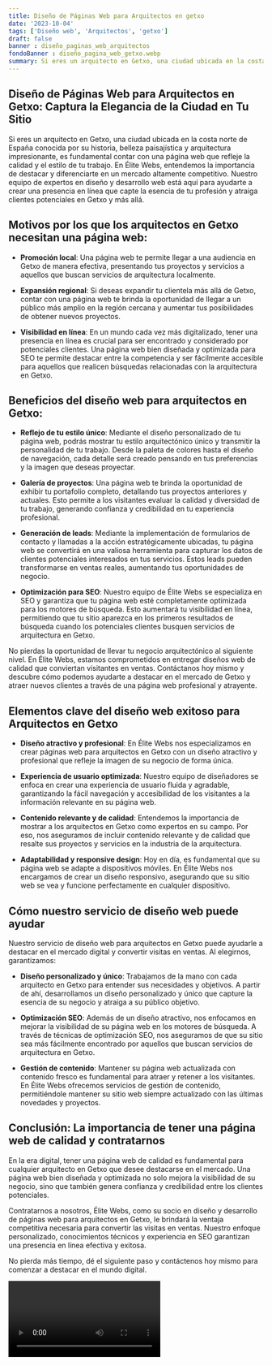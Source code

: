 ```yaml
---
title: Diseño de Páginas Web para Arquitectos en getxo
date: '2023-10-04'
tags: ['Diseño web', 'Arquitectos', 'getxo']
draft: false
banner : diseño_paginas_web_arquitectos
fondoBanner : diseño_pagina_web_getxo.webp
summary: Si eres un arquitecto en Getxo, una ciudad ubicada en la costa norte de España conocida por su historia, belleza paisajística y arquitectura impresionante, es fundamental contar con una página web que refleje la calidad y el estilo de tu trabajo. En Élite Webs, entendemos la importancia de destacar y diferenciarte en un mercado altamente competitivo. Nuestro equipo de expertos en diseño y desarrollo web está aquí para ayudarte a crear una presencia en línea que capte la esencia de tu profesión y atraiga clientes potenciales en Getxo y más allá.
---
```


## Diseño de Páginas Web para Arquitectos en Getxo: Captura la Elegancia de la Ciudad en Tu Sitio

Si eres un arquitecto en Getxo, una ciudad ubicada en la costa norte de España conocida por su historia, belleza paisajística y arquitectura impresionante, es fundamental contar con una página web que refleje la calidad y el estilo de tu trabajo. En Élite Webs, entendemos la importancia de destacar y diferenciarte en un mercado altamente competitivo. Nuestro equipo de expertos en diseño y desarrollo web está aquí para ayudarte a crear una presencia en línea que capte la esencia de tu profesión y atraiga clientes potenciales en Getxo y más allá.

## Motivos por los que los arquitectos en Getxo necesitan una página web:

- **Promoción local**: Una página web te permite llegar a una audiencia en Getxo de manera efectiva, presentando tus proyectos y servicios a aquellos que buscan servicios de arquitectura localmente.

- **Expansión regional**: Si deseas expandir tu clientela más allá de Getxo, contar con una página web te brinda la oportunidad de llegar a un público más amplio en la región cercana y aumentar tus posibilidades de obtener nuevos proyectos.

- **Visibilidad en línea**: En un mundo cada vez más digitalizado, tener una presencia en línea es crucial para ser encontrado y considerado por potenciales clientes. Una página web bien diseñada y optimizada para SEO te permite destacar entre la competencia y ser fácilmente accesible para aquellos que realicen búsquedas relacionadas con la arquitectura en Getxo.

## Beneficios del diseño web para arquitectos en Getxo:

- **Reflejo de tu estilo único**: Mediante el diseño personalizado de tu página web, podrás mostrar tu estilo arquitectónico único y transmitir la personalidad de tu trabajo. Desde la paleta de colores hasta el diseño de navegación, cada detalle será creado pensando en tus preferencias y la imagen que deseas proyectar.

- **Galería de proyectos**: Una página web te brinda la oportunidad de exhibir tu portafolio completo, detallando tus proyectos anteriores y actuales. Esto permite a los visitantes evaluar la calidad y diversidad de tu trabajo, generando confianza y credibilidad en tu experiencia profesional.

- **Generación de leads**: Mediante la implementación de formularios de contacto y llamadas a la acción estratégicamente ubicadas, tu página web se convertirá en una valiosa herramienta para capturar los datos de clientes potenciales interesados en tus servicios. Estos leads pueden transformarse en ventas reales, aumentando tus oportunidades de negocio.

- **Optimización para SEO**: Nuestro equipo de Élite Webs se especializa en SEO y garantiza que tu página web esté completamente optimizada para los motores de búsqueda. Esto aumentará tu visibilidad en línea, permitiendo que tu sitio aparezca en los primeros resultados de búsqueda cuando los potenciales clientes busquen servicios de arquitectura en Getxo.

No pierdas la oportunidad de llevar tu negocio arquitectónico al siguiente nivel. En Élite Webs, estamos comprometidos en entregar diseños web de calidad que conviertan visitantes en ventas. Contáctanos hoy mismo y descubre cómo podemos ayudarte a destacar en el mercado de Getxo y atraer nuevos clientes a través de una página web profesional y atrayente.

<GifSeo />

<Cta />

## Elementos clave del diseño web exitoso para Arquitectos en Getxo

- **Diseño atractivo y profesional**: En Élite Webs nos especializamos en crear páginas web para arquitectos en Getxo con un diseño atractivo y profesional que refleje la imagen de su negocio de forma única.

- **Experiencia de usuario optimizada**: Nuestro equipo de diseñadores se enfoca en crear una experiencia de usuario fluida y agradable, garantizando la fácil navegación y accesibilidad de los visitantes a la información relevante en su página web.

- **Contenido relevante y de calidad**: Entendemos la importancia de mostrar a los arquitectos en Getxo como expertos en su campo. Por eso, nos aseguramos de incluir contenido relevante y de calidad que resalte sus proyectos y servicios en la industria de la arquitectura.

- **Adaptabilidad y responsive design**: Hoy en día, es fundamental que su página web se adapte a dispositivos móviles. En Élite Webs nos encargamos de crear un diseño responsivo, asegurando que su sitio web se vea y funcione perfectamente en cualquier dispositivo.

## Cómo nuestro servicio de diseño web puede ayudar

Nuestro servicio de diseño web para arquitectos en Getxo puede ayudarle a destacar en el mercado digital y convertir visitas en ventas. Al elegirnos, garantizamos:

- **Diseño personalizado y único**: Trabajamos de la mano con cada arquitecto en Getxo para entender sus necesidades y objetivos. A partir de ahí, desarrollamos un diseño personalizado y único que capture la esencia de su negocio y atraiga a su público objetivo.

- **Optimización SEO**: Además de un diseño atractivo, nos enfocamos en mejorar la visibilidad de su página web en los motores de búsqueda. A través de técnicas de optimización SEO, nos aseguramos de que su sitio sea más fácilmente encontrado por aquellos que buscan servicios de arquitectura en Getxo.

- **Gestión de contenido**: Mantener su página web actualizada con contenido fresco es fundamental para atraer y retener a los visitantes. En Élite Webs ofrecemos servicios de gestión de contenido, permitiéndole mantener su sitio web siempre actualizado con las últimas novedades y proyectos.

## Conclusión: La importancia de tener una página web de calidad y contratarnos

En la era digital, tener una página web de calidad es fundamental para cualquier arquitecto en Getxo que desee destacarse en el mercado. Una página web bien diseñada y optimizada no solo mejora la visibilidad de su negocio, sino que también genera confianza y credibilidad entre los clientes potenciales.

Contratarnos a nosotros, Élite Webs, como su socio en diseño y desarrollo de páginas web para arquitectos en Getxo, le brindará la ventaja competitiva necesaria para convertir las visitas en ventas. Nuestro enfoque personalizado, conocimientos técnicos y experiencia en SEO garantizan una presencia en línea efectiva y exitosa.

No pierda más tiempo, dé el siguiente paso y contáctenos hoy mismo para comenzar a destacar en el mundo digital.

<Video />

<CtaBot job='Arquitectos' city='getxo'/>

<Gmaps query='getxo+españa+maps' />
